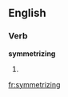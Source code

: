 
==English==

===Verb===
'''symmetrizing'''

# {{present participle of|symmetrize}}

[[fr:symmetrizing]]